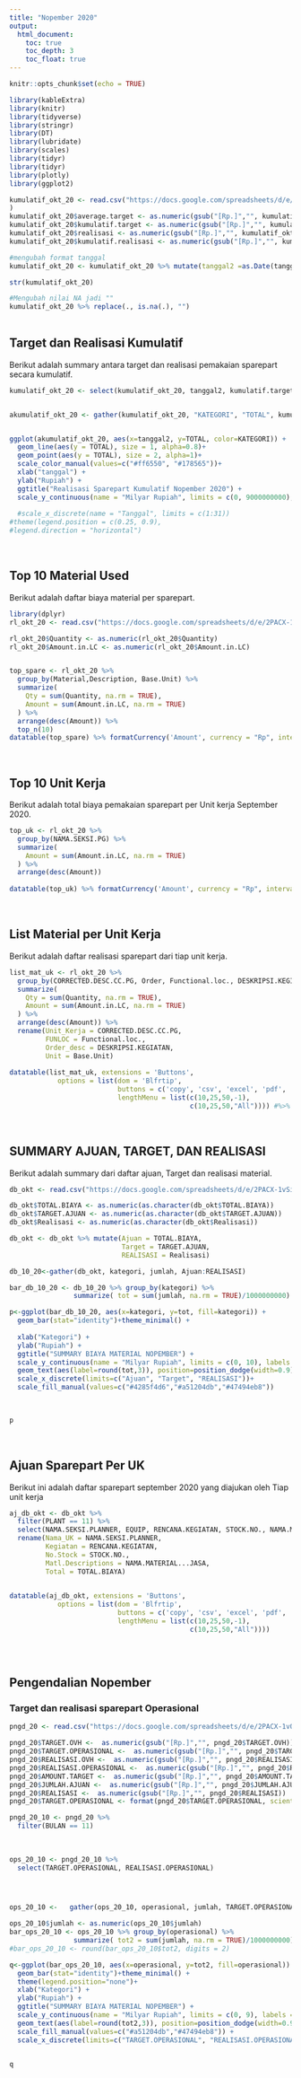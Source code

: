 ```yaml
---
title: "Nopember 2020"
output:
  html_document:
    toc: true
    toc_depth: 3
    toc_float: true
---
```


```r
knitr::opts_chunk$set(echo = TRUE)
```

```r
library(kableExtra)
library(knitr)
library(tidyverse)
library(stringr)
library(DT)
library(lubridate)
library(scales)
library(tidyr)
library(tidyr)
library(plotly)
library(ggplot2)

kumulatif_okt_20 <- read.csv("https://docs.google.com/spreadsheets/d/e/2PACX-1vQIvsNVJyuQNIpTzUzQ-ja9F0VTE9kCNby-EeLX5bvfDoMY_0SPkkXkpytVJ21iaUub526CVokhPVeX/pub?gid=1958899369&single=true&output=csv"
)
kumulatif_okt_20$average.target <- as.numeric(gsub("[Rp.]","", kumulatif_okt_20$average.target))
kumulatif_okt_20$kumulatif.target <- as.numeric(gsub("[Rp.]","", kumulatif_okt_20$kumulatif.target))
kumulatif_okt_20$realisasi <- as.numeric(gsub("[Rp.]","", kumulatif_okt_20$realisasi))
kumulatif_okt_20$kumulatif.realisasi <- as.numeric(gsub("[Rp.]","", kumulatif_okt_20$kumulatif.realisasi))

#mengubah format tanggal
kumulatif_okt_20 <- kumulatif_okt_20 %>% mutate(tanggal2 =as.Date(tanggal, format= '%d/%m/%y'))

str(kumulatif_okt_20)

#Mengubah nilai NA jadi ""
kumulatif_okt_20 %>% replace(., is.na(.), "")
                

```

## Target dan Realisasi Kumulatif
Berikut adalah  summary antara target dan realisasi pemakaian sparepart secara kumulatif.


```r
kumulatif_okt_20 <- select(kumulatif_okt_20, tanggal2, kumulatif.target, kumulatif.realisasi)


akumulatif_okt_20 <- gather(kumulatif_okt_20, "KATEGORI", "TOTAL", kumulatif.target:kumulatif.realisasi)


ggplot(akumulatif_okt_20, aes(x=tanggal2, y=TOTAL, color=KATEGORI)) +
  geom_line(aes(y = TOTAL), size = 1, alpha=0.8)+
  geom_point(aes(y = TOTAL), size = 2, alpha=1)+
  scale_color_manual(values=c("#ff6550", "#178565"))+
  xlab("tanggal") +
  ylab("Rupiah") +
  ggtitle("Realisasi Sparepart Kumulatif Nopember 2020") +
  scale_y_continuous(name = "Milyar Rupiah", limits = c(0, 9000000000), labels = scales::comma)
  
  #scale_x_discrete(name = "Tanggal", limits = c(1:31))
#theme(legend.position = c(0.25, 0.9),
#legend.direction = "horizontal")
```


$~$
$~$  
    
    
 
## Top 10 Material Used  
Berikut adalah daftar biaya material per sparepart.

```r
library(dplyr)
rl_okt_20 <- read.csv("https://docs.google.com/spreadsheets/d/e/2PACX-1vQIvsNVJyuQNIpTzUzQ-ja9F0VTE9kCNby-EeLX5bvfDoMY_0SPkkXkpytVJ21iaUub526CVokhPVeX/pub?gid=0&single=true&output=csv")

rl_okt_20$Quantity <- as.numeric(rl_okt_20$Quantity)
rl_okt_20$Amount.in.LC <- as.numeric(rl_okt_20$Amount.in.LC)


top_spare <- rl_okt_20 %>%
  group_by(Material,Description, Base.Unit) %>%
  summarize(
    Qty = sum(Quantity, na.rm = TRUE),
    Amount = sum(Amount.in.LC, na.rm = TRUE)
  ) %>%
  arrange(desc(Amount)) %>%
  top_n(10)
datatable(top_spare) %>% formatCurrency('Amount', currency = "Rp", interval = 3, mark = ",", digits = 2, dec.mark = getOption("OutDec"), before = TRUE)
```
  
  
$~$
$~$
  

    
## Top 10 Unit Kerja  
Berikut adalah total biaya pemakaian sparepart per Unit kerja September 2020.

```r


top_uk <- rl_okt_20 %>%
  group_by(NAMA.SEKSI.PG) %>%
  summarize(
    Amount = sum(Amount.in.LC, na.rm = TRUE)
  ) %>%
  arrange(desc(Amount)) 
 
datatable(top_uk) %>% formatCurrency('Amount', currency = "Rp", interval = 3, mark = ",", digits = 2, dec.mark = getOption("OutDec"), before = TRUE)
```
$~$
$~$

## List Material per Unit Kerja  
Berikut adalah daftar realisasi sparepart dari tiap unit kerja.
```r


list_mat_uk <- rl_okt_20 %>%
  group_by(CORRECTED.DESC.CC.PG, Order, Functional.loc., DESKRIPSI.KEGIATAN,  Material,Description, Base.Unit) %>%
  summarize(
    Qty = sum(Quantity, na.rm = TRUE),
    Amount = sum(Amount.in.LC, na.rm = TRUE)
  ) %>%
  arrange(desc(Amount)) %>%
  rename(Unit_Kerja = CORRECTED.DESC.CC.PG,
         FUNLOC = Functional.loc.,
         Order_desc = DESKRIPSI.KEGIATAN,
         Unit = Base.Unit)
 
datatable(list_mat_uk, extensions = 'Buttons',
            options = list(dom = 'Blfrtip',
                           buttons = c('copy', 'csv', 'excel', 'pdf', 'print'),
                           lengthMenu = list(c(10,25,50,-1),
                                             c(10,25,50,"All")))) #%>% formatCurrency('Amount', currency = "Rp", interval = 3, mark = ",", digits = 2, dec.mark = getOption("OutDec"), before = TRUE)
```

$~$

## SUMMARY AJUAN, TARGET, DAN REALISASI 
Berikut adalah summary dari daftar ajuan, Target dan realisasi material.


```r

db_okt <- read.csv("https://docs.google.com/spreadsheets/d/e/2PACX-1vSiyLZ1nXGnm4GzGS3dm6WwYi4ZNqI2Pb3QYInfRPGclfzoRl5RdDk2CfhdBiuV7YYaW_hBiP5FEgaH/pub?gid=0&single=true&output=csv")

db_okt$TOTAL.BIAYA <- as.numeric(as.character(db_okt$TOTAL.BIAYA))
db_okt$TARGET.AJUAN <- as.numeric(as.character(db_okt$TARGET.AJUAN))
db_okt$Realisasi <- as.numeric(as.character(db_okt$Realisasi))

db_okt <- db_okt %>% mutate(Ajuan = TOTAL.BIAYA,
                            Target = TARGET.AJUAN,
                            REALISASI = Realisasi)

db_10_20<-gather(db_okt, kategori, jumlah, Ajuan:REALISASI)

bar_db_10_20 <- db_10_20 %>% group_by(kategori) %>%
                summarize( tot = sum(jumlah, na.rm = TRUE)/1000000000) 

p<-ggplot(bar_db_10_20, aes(x=kategori, y=tot, fill=kategori)) +
  geom_bar(stat="identity")+theme_minimal() +
  
  xlab("Kategori") +
  ylab("Rupiah") +
  ggtitle("SUMMARY BIAYA MATERIAL NOPEMBER") +
  scale_y_continuous(name = "Milyar Rupiah", limits = c(0, 10), labels = scales::comma) +
  geom_text(aes(label=round(tot,3)), position=position_dodge(width=0.9), vjust=1.6) +
  scale_x_discrete(limits=c("Ajuan", "Target", "REALISASI"))+
  scale_fill_manual(values=c("#4285f4d6","#a51204db","#47494eb8"))
  
    

p


```
$~$
$~$



## Ajuan Sparepart Per UK  
Berikut ini adalah daftar sparepart september 2020 yang diajukan oleh Tiap unit kerja 

```r
aj_db_okt <- db_okt %>% 
  filter(PLANT == 11) %>%
  select(NAMA.SEKSI.PLANNER, EQUIP, RENCANA.KEGIATAN, STOCK.NO., NAMA.MATERIAL...JASA, SAT, QTY, TOTAL.BIAYA ) %>%
  rename(Nama_UK = NAMA.SEKSI.PLANNER,
         Kegiatan = RENCANA.KEGIATAN,
         No.Stock = STOCK.NO.,
         Matl.Descriptions = NAMA.MATERIAL...JASA,
         Total = TOTAL.BIAYA)
  

datatable(aj_db_okt, extensions = 'Buttons',
            options = list(dom = 'Blfrtip',
                           buttons = c('copy', 'csv', 'excel', 'pdf', 'print'),
                           lengthMenu = list(c(10,25,50,-1),
                                             c(10,25,50,"All"))))



```
$~$
$~$


## Pengendalian Nopember
### Target dan realisasi sparepart Operasional

```r


pngd_20 <- read.csv("https://docs.google.com/spreadsheets/d/e/2PACX-1vQX9qk5moha5zWUNA1D0xtHRm2x41u1jsl3DxloLAwuZ0lXXGcjf-wcI7PXUSx0YcXIJDXVZsRgEXNR/pub?gid=0&single=true&output=csv")

pngd_20$TARGET.OVH <-  as.numeric(gsub("[Rp.]","", pngd_20$TARGET.OVH))
pngd_20$TARGET.OPERASIONAL <-  as.numeric(gsub("[Rp.]","", pngd_20$TARGET.OPERASIONAL))
pngd_20$REALISASI.OVH <-  as.numeric(gsub("[Rp.]","", pngd_20$REALISASI.OVH))
pngd_20$REALISASI.OPERASIONAL <-  as.numeric(gsub("[Rp.]","", pngd_20$REALISASI.OPERASIONAL))
pngd_20$AMOUNT.TARGET <-  as.numeric(gsub("[Rp.]","", pngd_20$AMOUNT.TARGET))
pngd_20$JUMLAH.AJUAN <-  as.numeric(gsub("[Rp.]","", pngd_20$JUMLAH.AJUAN))
pngd_20$REALISASI <-  as.numeric(gsub("[Rp.]","", pngd_20$REALISASI))
pngd_20$TARGET.OPERASIONAL <- format(pngd_20$TARGET.OPERASIONAL, scientific=FALSE)

pngd_20_10 <- pngd_20 %>% 
  filter(BULAN == 11)
  
  
  
ops_20_10 <- pngd_20_10 %>%
  select(TARGET.OPERASIONAL, REALISASI.OPERASIONAL)




ops_20_10 <-   gather(ops_20_10, operasional, jumlah, TARGET.OPERASIONAL:REALISASI.OPERASIONAL)

ops_20_10$jumlah <- as.numeric(ops_20_10$jumlah)
bar_ops_20_10 <- ops_20_10 %>% group_by(operasional) %>%
                summarize( tot2 = sum(jumlah, na.rm = TRUE)/1000000000) 
#bar_ops_20_10 <- round(bar_ops_20_10$tot2, digits = 2)

q<-ggplot(bar_ops_20_10, aes(x=operasional, y=tot2, fill=operasional)) +
  geom_bar(stat="identity")+theme_minimal() +
  theme(legend.position="none")+
  xlab("Kategori") +
  ylab("Rupiah") +
  ggtitle("SUMMARY BIAYA MATERIAL NOPEMBER") +
  scale_y_continuous(name = "Milyar Rupiah", limits = c(0, 9), labels = scales::comma) +
  geom_text(aes(label=round(tot2,3)), position=position_dodge(width=0.9), vjust=1.5, color="white") +
  scale_fill_manual(values=c("#a51204db","#47494eb8")) +
  scale_x_discrete(limits=c("TARGET.OPERASIONAL", "REALISASI.OPERASIONAL"), labels = c("Target","Realisasi"))
   

q



```


